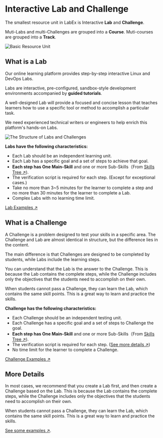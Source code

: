 # Interactive Lab and Challenge

The smallest resource unit in LabEx is Interactive **Lab** and **Challenge**.

Muti-Labs and multi-Challenges are grouped into a **Course**. Muti-courses are grouped into a **Track**.

![Basic Resource Unit](.github/assets/basic-resource-unit.png)

## What is a Lab

Our online learning platform provides step-by-step interactive Linux and DevOps Labs.

Labs are interactive, pre-configured, sandbox-style development environments accompanied by **guided tutorials**.

A well-designed Lab will provide a focused and concise lesson that teaches learners how to use a specific tool or method to accomplish a particular task.

We need experienced technical writers or engineers to help enrich this platform's hands-on Labs.

![The Structure of Labs and Challenges](.github/assets/basic-resource-structure.png)

**Labs have the following characteristics:**

- Each Lab should be an independent learning unit.
- Each Lab has a specific goal and a set of steps to achieve that goal.
- **Each step has One Main-Skill** and one or more Sub-Skills（From [Skills Tree ↗](skill-tree)).
- The verification script is required for each step. (Except for exceptional cases.)
- Take no more than 3\~5 minutes for the learner to complete a step and no more than 30 minutes for the learner to complete a Lab.
- Complex Labs with no learning time limit.

[Lab Examples ↗](https://github.com/labex-labs/scenarios)

## What is a Challenge

A Challenge is a problem designed to test your skills in a specific area. The Challenge and Lab are almost identical in structure, but the difference lies in the content.

The main difference is that Challenges are designed to be completed by students, while Labs include the learning steps.

You can understand that the Lab is the answer to the Challenge. This is because the Lab contains the complete steps, while the Challenge includes only the objectives that the students need to accomplish on their own.

When students cannot pass a Challenge, they can learn the Lab, which contains the same skill points. This is a great way to learn and practice the skills.

**Challenge has the following characteristics:**

- Each Challenge should be an independent testing unit.
- Each Challenge has a specific goal and a set of steps to Challenge the goal.
- **Each step has One Main-Skill** and one or more Sub-Skills（From [Skills Tree ↗](skill-tree)).
- The verification script is required for each step. ([See more details ↗](how-to-start#verify-script))
- No time limit for the learner to complete a Challenge.

[Challenge Examples ↗](https://github.com/labex-labs/scenarios)

## More Details

In most cases, we recommend that you create a Lab first, and then create a Challenge based on the Lab. This is because the Lab contains the complete steps, while the Challenge includes only the objectives that the students need to accomplish on their own.

When students cannot pass a Challenge, they can learn the Lab, which contains the same skill points. This is a great way to learn and practice the skills.

[See some examples ↗](https://github.com/labex-labs/scenarios/tree/master/python).
